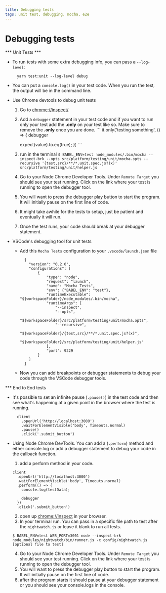 ```yaml
---
title: Debugging tests
tags: unit test, debugging, mocha, e2e
---
```


# Debugging tests

*** Unit Tests ***

- To run tests with some extra debugging info, you can pass a `--log-level`:

        yarn test:unit --log-level debug
    
- You can put a `console.log()` in your test code. When you run the test, the output will be in the command line.
- Use Chrome devtools to debug unit tests
    1. Go to [chrome://inspect/](chrome://inspect/).
    2. Add a `debugger` statement in your test code and if you want to run only your test add the **.only** on your test like so. Make sure to remove the **.only** once you are done.
      ```
        it.only('testing something', () => {
          debugger

          expect(value).to.eq(true);
        })
      ```
    3. run in the terminal
      ```
        $ BABEL_ENV=test node_modules/.bin/mocha --inspect-brk --opts src/platform/testing/unit/mocha.opts --recursive '{test,src}/**/*.unit.spec.js?(x)' src/platform/testing/unit/helper.js
      ```
    4. Go to your Node Chrome Developer Tools. Under `Remote Target` you should see your test running. Click on the link where your test is running to open the debugger tool.
    5. You will want to press the debugger play button to start the program. It will initially pause on the first line of code.
    6. It might take awhile for the tests to setup, just be patient and eventually it will run.
    7. Once the test runs, your code should break at your debugger statement.
- VSCode's debugging tool for unit tests
    - Add this `Mocha Tests` configuration to your `.vscode/launch.json` file
      ```
        {
          "version": "0.2.0",
          "configurations": [
              {
                  "type": "node",
                  "request": "launch",
                  "name": "Mocha Tests",
                  "env": {"BABEL_ENV": "test"},
                  "runtimeExecutable": "${workspaceFolder}/node_modules/.bin/mocha",
                  "runtimeArgs": [
                      "--inspect",
                      "--opts",
                      "${workspaceFolder}/src/platform/testing/unit/mocha.opts",
                      "--recursive",
                      "${workspaceFolder}/{test,src}/**/*.unit.spec.js?(x)",
                      "${workspaceFolder}/src/platform/testing/unit/helper.js"
                  ],
                  "port": 9229
              }
          ]
        }
      ```
    - Now you can add breakpoints or debugger statements to debug your code through the VSCode debugger tools.

*** End to End tests

- It's possible to set an infinite pause (`.pause()`) in the test code and then see what's happening at a given point in the browser where the test is running.

    ```
      client
        .openUrl('http://localhost:3000')
        .waitForElementVisible('body', Timeouts.normal)
        .pause()
        .click('.submit_button')
    ```
- Using Node Chrome DevTools. You can add a (`.perform`) method and either console.log or add a debugger statement to debug your code in the callback function.
    1. add a perform method in your code.
    ```
    client
      .openUrl('http://localhost:3000')
      .waitForElementVisible('body', Timeouts.normal)
      .perform(() => {
        console.log(testData);

        debugger
      })
      .click('.submit_button')
    ```
    2. open up [chrome://inspect](chrome://inspect) in your browser.
    3. In your terminal run. You can pass in a specific file path to test after the `nightwatch.js` or leave it blank to run all tests.
    ```
    $ BABEL_ENV=test WEB_PORT=3001 node --inspect-brk node_modules/nightwatch/bin/runner.js -c config/nightwatch.js [optional file to test]
    ```
    4. Go to your Node Chrome Developer Tools. Under `Remote Target` you should see your test running. Click on the link where your test is running to open the debugger tool.
    5. You will want to press the debugger play button to start the program. It will initially pause on the first line of code.
    6. after the program starts it should pause at your debugger statement or you should see your console.logs in the console.
